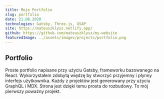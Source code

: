 ```yaml
---
title: Moje Portfolio
slug: portfolio
date: 21.08.2020
technologies: Gatsby, Three.js, GSAP
site: https://mateuszklysz.netlify.app/
github: https://github.com/mateuszklysz/my-website
featuredImage: ../assets/images/projects/portfolio.png
---
```


## Portfolio

Proste portfolio napisane przy użyciu Gatsby, frameworku bazowanego na React.
Wykorzystałem zdobytą więdzę by stworzyć przyjemny i płynny interfejs użytkownika.
Każdy z projektów jest generowany przy użyciu GraphQL i MDX.
Strona jest dzięki temu prosta do rozbudowy. To mój pierwszy poważny projekt.
